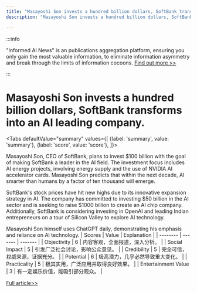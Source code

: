 ```yaml
---
title: "Masayoshi Son invests a hundred billion dollars, SoftBank transforms into an AI leading company."
description: "Masayoshi Son invests a hundred billion dollars, SoftBank transforms into an AI leading company."

---
```



:::info

"Informed AI News" is an publications aggregation platform, ensuring you only gain the most valuable information, to eliminate information asymmetry and break through the limits of information cocoons.  [Find out more >>](/)

:::

# Masayoshi Son invests a hundred billion dollars, SoftBank transforms into an AI leading company.


<Tabs
	defaultValue="summary"
	values={[
	{label: 'summary', value: 'summary'},
	{label: 'score', value: 'score'},
]}>
<TabItem value="summary">


Masayoshi Son, CEO of SoftBank, plans to invest $100 billion with the goal of making SoftBank a leader in the AI field. The investment focus includes AI energy projects, involving energy supply and the use of NVIDIA AI accelerator cards. Masayoshi Son predicts that within the next decade, AI smarter than humans by a factor of ten thousand will emerge.

SoftBank's stock prices have hit new highs due to its innovative expansion strategy in AI. The company has committed to investing $50 billion in the AI sector and is seeking to raise $1000 billion to create an AI chip company. Additionally, SoftBank is considering investing in OpenAI and leading Indian entrepreneurs on a tour of Silicon Valley to explore AI technology.

Masayoshi Son himself uses ChatGPT daily, demonstrating his emphasis and reliance on AI technology.
</TabItem>
<TabItem value="score">
	| Scores     | Value   | Explanation |
	| -------- | ------- | ------- |
	| Objectivity  | 6    | 内容客观，全面报道，深入分析。    |
	| Social Impact | 5     | 引发广泛社会讨论，影响公众意见。    |
	| Credibility    | 5    | 完全可信，权威来源，证据充分。    |
	| Potential    | 6    | 极高潜力，几乎必然导致重大变化。    |
	| Practicality    | 5    | 极其实用，广泛应用并取得良好效果。    |
	| Entertainment Value    | 3    | 有一定娱乐价值，能吸引部分观众。    |
</TabItem>
</Tabs>

[Full article>>](https://readhub.cn/topic/8ayF0sqZ93f)
